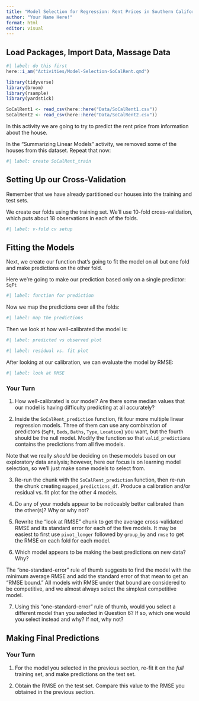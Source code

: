 ```yaml
---
title: "Model Selection for Regression: Rent Prices in Southern California"
author: "Your Name Here!"
format: html
editor: visual
---
```


## Load Packages, Import Data, Massage Data

```r
#| label: do this first
here::i_am("Activities/Model-Selection-SoCalRent.qmd")

library(tidyverse)
library(broom)
library(rsample)
library(yardstick)

SoCalRent1 <- read_csv(here::here("Data/SoCalRent1.csv"))
SoCalRent2 <- read_csv(here::here("Data/SoCalRent2.csv"))

```

In this activity we are going to try to predict the rent price from information about the house.

In the "Summarizing Linear Models" activity, we removed some of the houses from this dataset. Repeat that now:

```r
#| label: create SoCalRent_train


```

## Setting Up our Cross-Validation

Remember that we have already partitioned our houses into the training and test sets.

We create our folds using the training set. We'll use 10-fold cross-validation, which puts about 18 observations in each of the folds.

```r
#| label: v-fold cv setup

```

## Fitting the Models

Next, we create our function that's going to fit the model on all but one fold and make predictions on the other fold.

Here we're going to make our prediction based only on a single predictor: `SqFt`

```r
#| label: function for prediction

```

Now we map the predictions over all the folds:

```r
#| label: map the predictions

```

Then we look at how well-calibrated the model is:

```r
#| label: predicted vs observed plot

```

```r
#| label: residual vs. fit plot

```

After looking at our calibration, we can evaluate the model by RMSE:

```r
#| label: look at RMSE


```

### Your Turn

1.  How well-calibrated is our model? Are there some median values that our model is having difficulty predicting at all accurately?

2.  Inside the `SoCalRent_prediction` function, fit four more multiple linear regression models. Three of them can use any combination of predictors (`SqFt`, `Beds`, `Baths`, `Type`, `Location`) you want, but the fourth should be the null model. Modify the function so that `valid_predictions` contains the predictions from all five models.

Note that we really *should* be deciding on these models based on our exploratory data analysis; however, here our focus is on learning model selection, so we'll just make some models to select from.

3.  Re-run the chunk with the `SoCalRent_prediction` function, then re-run the chunk creating `mapped_predictions_df`. Produce a calibration and/or residual vs. fit plot for the other 4 models.

4.  Do any of your models appear to be noticeably better calibrated than the other(s)? Why or why not?

5.  Rewrite the "look at RMSE" chunk to get the average cross-validated RMSE and its standard error for each of the five models. It may be easiest to first use `pivot_longer` followed by `group_by` and `rmse` to get the RMSE on each fold for each model.

6.  Which model appears to be making the best predictions on new data? Why?

The "one-standard-error" rule of thumb suggests to find the model with the minimum average RMSE and add the standard error of that mean to get an "RMSE bound." All models with RMSE under that bound are considered to be competitive, and we almost always select the simplest competitive model.

7.  Using this "one-standard-error" rule of thumb, would you select a different model than you selected in Question 6? If so, which one would you select instead and why? If not, why not?

## Making Final Predictions

### Your Turn

1.  For the model you selected in the previous section, re-fit it on the *full* training set, and make predictions on the test set.

2.  Obtain the RMSE on the test set. Compare this value to the RMSE you obtained in the previous section.
